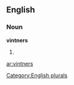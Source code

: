 
==English==

===Noun===
'''vintners'''

# {{plural of|[[vintner]]}}

[[Category:English plurals]]

[[ar:vintners]]